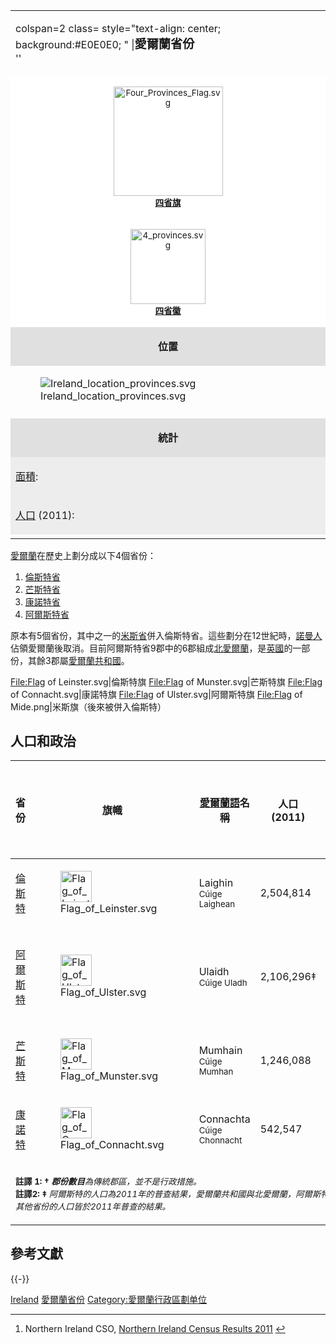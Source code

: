 {{Otheruses|愛爾蘭行政區劃|subject=爱尔兰歷史上的省份|other=[[爱尔兰共和国|爱尔兰共和国]]目前的[[行政区划|行政区划]]}}

{|class="toccolours vcard" cellpadding="2" style="float: right; clear: right; margin: 0 0 0.5em 1em; width: 235px; font-size: 90%; text-align: left;"
| colspan=2 class= style="text-align: center; background:#E0E0E0; " |<big class="fn org">'''愛爾蘭省份'''</big><br/>''{{lang|ga|Cúigí na hÉireann}}
|-
! colspan=2 style="background: white; text-align: center; font-size: 85%;" | [[Image:Four_Provinces_Flag.svg|175px]]<br/>'''[[爱尔兰四省旗|四省旗]]'''
|-
! colspan=2 style="background: white; text-align: center; font-size: 85%;" | [[Image:4_provinces.svg|120px]]<br/>'''[[四省徽|四省徽]]'''
|-
| colspan=2 style="background: #E0E0E0; text-align: center;"|'''位置'''
|-
| colspan=2  style="border: 0; vertical-align: middle;" | [[File:Ireland_location_provinces.svg|center]]
|-
| colspan=2 | {{legend|green|倫斯特}}{{legend|yellow|芒斯特}}{{legend|blue|康諾特}}{{legend|red|阿爾斯特}}
|-
| colspan=2 style="background: #E0E0E0; text-align: center;"|'''統計'''
|-
! style="background: #EDEDED;" | [[面積|面積]]:|| 84,421 km²
|-
! style="background: #EDEDED;" | [[人口|人口]] (2011):|| 6,241,700
|-
|}
[[愛爾蘭|愛爾蘭]]在歷史上劃分成以下4個省份：

# [[倫斯特省|倫斯特省]]
# [[芒斯特省|芒斯特省]]
# [[康諾特省|康諾特省]]
# [[阿爾斯特省|阿爾斯特省]]

原本有5個省份，其中之一的[[米斯省|米斯省]]併入倫斯特省。這些劃分在12世紀時，[[諾曼人|諾曼人]]佔領愛爾蘭後取消。目前阿爾斯特省9郡中的6郡組成[[北愛爾蘭|北愛爾蘭]]，是[[英國|英國]]的一部份，其餘3郡屬[[愛爾蘭共和國|愛爾蘭共和國]]。

<gallery>
File:Flag of Leinster.svg|倫斯特旗
File:Flag of Munster.svg|芒斯特旗
File:Flag of Connacht.svg|康諾特旗
File:Flag of Ulster.svg|阿爾斯特旗
File:Flag of Mide.png|米斯旗（後來被併入倫斯特）
</gallery>

{{clear}}

== 人口和政治 ==
{| class="wikitable" align="center" style="text-align:center;"
|-
! 省份
! 旗幟
! [[愛爾蘭語|愛爾蘭語]]名稱
! 人口 (2011)
! 面積 (km²)
! [[愛爾蘭行政區劃|郡份數目]]†
! 主要城市
|-
| [[倫斯特省|倫斯特]]
| [[File:Flag_of_Leinster.svg|50px]]
| Laighin<br /><small>Cúige Laighean</small>
| 2,504,814
| 19,800
| 12
| [[都柏林|都柏林]]
|-
| [[阿爾斯特省|阿爾斯特]]
| [[File:Flag_of_Ulster.svg|50px]]
| Ulaidh<br /><small>Cúige Uladh</small>
| 2,106,296‡
| 21,882
| 9
| [[貝爾法斯特|貝爾法斯特]]
|-
| [[芒斯特省|芒斯特]]
| [[File:Flag_of_Munster.svg|50px]]
| Mumhain<br /><small>Cúige Mumhan</small>
| 1,246,088
| 24,675
| 6
| [[科克|科克]]
|-
| [[康諾特省|康諾特]]
| [[File:Flag_of_Connacht.svg|50px]]
| Connachta<br /><small>Cúige Chonnacht</small>
| 542,547 || 17,788 || 5 || [[戈爾韋|戈爾韋]]
|-
| colspan=7 style="text-align:left;" | <small>'''註譯 1:''' '''†''' '''''郡份數目'''為傳統郡區，並不是行政措施。''<br />'''註譯2:''' '''‡''' ''阿爾斯特的人口為2011年的普查結果，愛爾蘭共和國與北愛爾蘭，阿爾斯特各郡總和的人數。<ref>Northern Ireland CSO, [http://www.nisra.gov.uk/Census/2011_results.html Northern Ireland Census Results 2011] {{Wayback|url=http://www.nisra.gov.uk/Census/2011_results.html |date=20120829232253 }}</ref> 其他省份的人口皆於2011年普查的結果。''</small>
|}

== 參考文獻 ==
{{Reflist}}

{{-}}
{{愛爾蘭行政區劃}}

[[Category:各国省份|Ireland]]
[[Category:愛爾蘭省份|]]
[[Category:愛爾蘭行政區劃单位|Category:愛爾蘭行政區劃单位]]